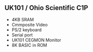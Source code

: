 == UK101 / Ohio Scientific C1P ==

* 4KB SRAM
* Cmmposite Video
* PS/2 keyboard
* Serial port
* UK101 CEGMON Monitor
* 8K BASIC in ROM
